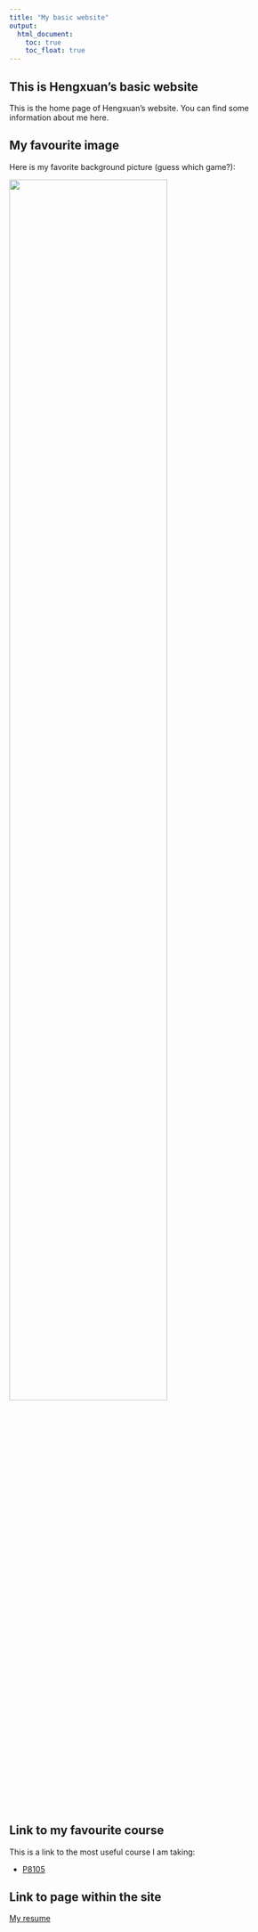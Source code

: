 ```yaml
---
title: "My basic website"
output: 
  html_document:
    toc: true
    toc_float: true
---
```



## This is Hengxuan's basic website

This is the home page of Hengxuan's website. You can find some information about me here. 


## My favourite image

Here is my favorite background picture (guess which game?):

<img src="images/bkgd.jpg" style="width:75%">


## Link to my favourite course

This is a link to the most useful course I am taking:

* [P8105](https://p8105.com)


## Link to page within the site

[My resume](about.html)







